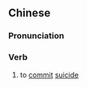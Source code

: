{{also|轻生}}
==Chinese==
{{zh-forms|s=轻生|lit=to take one's life lightly}}

===Pronunciation===
{{zh-pron
|m=qīngshēng
|c=hing1 sang1
|mn=xm,zz,tw:khin-seng/qz:khin-sng
|cat=v
}}

===Verb===
{{zh-verb}}

# to [[commit]] [[suicide]]